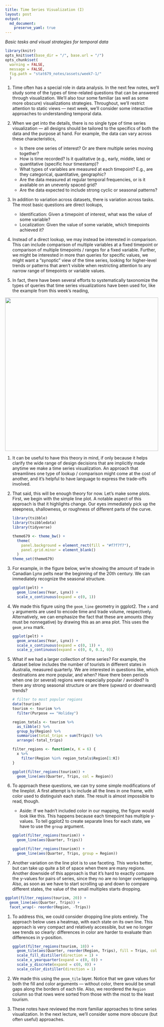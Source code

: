 ```yaml
---
title: Time Series Visualization (I)
layout: post
output: 
  md_document:
    preserve_yaml: true
---
```


_Basic tasks and visual strategies for temporal data_

```r
library(knitr)
opts_knit$set(base_dir = "/", base.url = "/")
opts_chunk$set(
  warning = FALSE, 
  message = FALSE,
  fig.path = "stat679_notes/assets/week7-1/"
  )
```

1. Time often has a special role in data analysis. In the next few notes, we’ll
study some of the types of time-related questions that can be answered through
visualization. We’ll also tour some familiar (as well as some more obscure)
visualizations strategies. Throughout, we’ll restrict attention to static views
— next week, we’ll consider some interactive approaches to understanding
temporal data.

1. When we get into the details, there is no single type of time series
visualization — all designs should be tailored to the specifics of both the data
and the purpose at hand. For example, the data can vary across these
characteristics,
  
  	* Is there one series of interest? Or are there multiple series moving together?
  	* How is time recorded? Is it qualitative (e.g., early, middle, late) or quantitative (specific hour timestamp)? 
  	* What types of variables are measured at each timepoint? E.g., are they categorical, quantitative, geographic?
  	* Are the data measured at regular temporal frequencies, or is it available on an unevenly spaced grid?
  	* Are the data expected to include strong cyclic or seasonal patterns?
	
1. In addition to variation across datasets, there is variation across tasks.
The most basic questions are direct lookups,

  	* Identification: Given a timepoint of interest, what was the value of some
  	variable?
  	* Localization: Given the value of some variable, which timepoints achieved
  	it?
	
1. Instead of a direct lookup, we may instead be interested in comparison. This
can include comparison of multiple variables at a fixed timepoint or comparison
of multiple timepoints / ranges for a fixed variable. Further, we might be
interested in more than queries for specific values, we might want a “synoptic”
view of the time series, looking for higher-level trends or patterns that aren’t
visible when restricting attention to any narrow range of timepoints or variable
values.

1. In fact, there have been several efforts to systematically taxonomize the
types of queries that time series visualizations have been used for, like the
example from this week's reading,

<img src="https://github.com/krisrs1128/stat679_notes/raw/main/assets/week7-1/taxonomy-ts.png" width=500/>

1. It can be useful to have this theory in mind, if only because it helps
clarify the wide range of design decisions that are implicitly made anytime we
make a time series visualization. An approach that streamlines one type of
lookup / comparison might come at the cost of another, and it’s helpful to have
language to express the trade-offs involved.

1. That said, this will be enough theory for now. Let’s make some plots. First,
we begin with the simple line plot. A notable aspect of this approach is that it
highlights change. Our eyes immediately pick up the steepness, shallowness, or
roughness of different parts of the curve.

    ```r
    library(tsibble)
    library(tsibbledata)
    library(tidyverse)
    
    theme679 <- theme_bw() +
      theme(
        panel.background = element_rect(fill = "#f7f7f7"),
        panel.grid.minor = element_blank()
      )
    theme_set(theme679)
    ```

1. For example, in the figure below, we’re showing the amount of trade in
Canadian Lynx pelts near the beginning of the 20th century. We can immediately
recognize the seasonal structure.

    ```r
    ggplot(pelt) +
      geom_line(aes(Year, Lynx)) +
      scale_x_continuous(expand = c(0, 1))
    ```

1. We made this figure using the `geom_line` geometry in ggplot2.
The `x` and `y` arguments are used to encode time and trade volume,
respectively. Alternatively, we can emphasize the fact that these are amounts
(they must be nonnegative) by drawing this as an area plot. This uses the
`geom_area` mark.

    ```r
    ggplot(pelt) +
      geom_area(aes(Year, Lynx)) +
      scale_x_continuous(expand = c(0, 1)) +
      scale_y_continuous(expand = c(0, 0, 0.1, 0)) 
    ```
  
1. What if we had a larger collection of time series? For example, the dataset
below includes the number of tourists in different states in Australia, measured
quarterly. We are interested in questions like, which destinations are more
popular, and when? Have there been periods when one (or several) regions were
especially popular / avoided? Is there any strong seasonal structure or are
there (upward or downward) trends?
    
    ```r
    # filter to most popular regions
    data(tourism)
    tourism <- tourism %>%
      filter(Purpose == "Holiday")
    
    region_totals <- tourism %>%
      as_tibble() %>%
      group_by(Region) %>%
      summarise(total_trips = sum(Trips)) %>%
      arrange(-total_trips)
    
    filter_regions <- function(x, K = 6) {
      x %>%
        filter(Region %in% region_totals$Region[1:K])
    }
    
    ggplot(filter_regions(tourism)) +
      geom_line(aes(Quarter, Trips, col = Region))
    ```
  
1. To approach these questions, we can try some simple modifications of the
lineplot. A first attempt is to include all the lines in one frame, with color
used to distinguish each state. The result is almost impossible to read, though.

    * Aside: If we hadn’t included color in our mapping, the figure would look like this. This happens because each timepoint has multiple y-values. To tell ggplot2 to create separate lines for each state, we have to use the `group` argument.
    	
    ```r
    ggplot(filter_regions(tourism)) +
      geom_line(aes(Quarter, Trips))
    
    ggplot(filter_regions(tourism)) +
      geom_line(aes(Quarter, Trips, group = Region))
    ```
      	
1. Another variation on the line plot is to use faceting. This works better, but
can take up quite a bit of space when there are many regions. Another downside
of this approach is that it’s hard to exactly compare the y-values for pairs of
series, since they no are no longer overlapping. Also, as soon as we have to
start scrolling up and down to compare different states, the value of the small
multiples starts dropping.

```r
ggplot(filter_regions(tourism, 20)) +
  geom_line(aes(Quarter, Trips)) +
  facet_wrap(~ reorder(Region, -Trips))
```

1. To address this, we could consider dropping line plots entirely. The approach
below uses a heatmap, with each state on its own line. This approach is very
compact and relatively accessible, but we no longer see trends so clearly:
differences in color are harder to evaluate than differences in y-position.

    ```r
    ggplot(filter_regions(tourism, 18)) +
      geom_tile(aes(Quarter, reorder(Region, Trips), fill = Trips, col = Trips)) +
      scale_fill_distiller(direction = 1) +
      scale_x_yearquarter(expand = c(0, 0)) +
      scale_y_discrete(expand = c(0, 0)) +
      scale_color_distiller(direction = 1)
    ```
    
1. We made this using the `geom_tile` layer. Notice that we gave values for both
the fill and color arguments — without color, there would be small gaps along
the borders of each tile. Also, we reordered the `Region` column so that rows
were sorted from those with the most to the least tourism.

1. These notes have reviewed the more familiar approaches to time series
visualization. In the next lecture, we’ll consider some more obscure (but often
useful) approaches.
